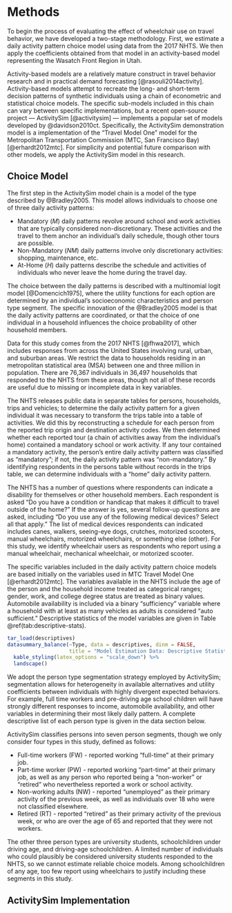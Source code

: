 # Methods {#methodology}

To begin the process of evaluating the effect of wheelchair use on travel
behavior, we have developed a two-stage methodology. First, we
estimate a daily activity pattern choice model using data from the 2017 NHTS. We
then apply the coefficients obtained from that model in an activity-based model
representing the Wasatch Front Region in Utah.

Activity-based models are a relatively mature construct in travel behavior
research and in practical demand forecasting [@rasouli2014activity]. Activity-based models attempt
to recreate the long- and short-term decision patterns of synthetic individuals using a
chain of econometric and statistical choice models. The specific sub-models included
in this chain can vary between specific implementations, but a recent 
open-source project --- ActivitySim [@activitysim] --- implements a popular 
set of models developed by @davidson2010ct. Specifically, the ActivitySim demonstration
model is a implementation of the "Travel Model One" model for the Metropolitan
Transportation Commission (MTC, San Francisco Bay) [@erhardt2012mtc].
For simplicity and potential future comparison with other models, we apply the
ActivitySim model in this research.

## Choice Model
The first step in the ActivitySim model chain is a \emph{daily activity pattern}
model of the type described by @Bradley2005. This model 
allows individuals to choose one of three daily activity patterns:

  - Mandatory ($M$) daily patterns revolve around school and work activities that
  are typically considered non-discretionary. These activities and the travel
  to them anchor an individual's daily schedule, though other tours are possible.
  - Non-Mandatory ($NM$) daily patterns involve only discretionary activities: 
  shopping, maintenance, etc.
  - At-Home ($H$) daily patterns describe the schedule and activities of 
  individuals who never leave the home during the travel day.
  
The choice between the daily patterns is described with a multinomial logit
model [@Domencich1975], where the utility functions for each option are
determined by an individual's socioeconomic characteristics and person type
segment. The specific innovation of the @Bradley2005 model is that the daily
activity patterns are coordinated, or that the choice of one individual in a
household influences the choice probability of other household members. 

Data for this study comes from the 2017 NHTS [@fhwa2017], which includes
responses from across the United States involving rural, urban, and suburban
areas. We restrict the data to households residing in an metropolitan statistical
area (MSA) between one and three million in population. There are
76,367 individuals in 36,497 households that responded to the NHTS from these
areas, though not all of these records are useful due to missing or incomplete
data in key variables.

The NHTS releases public data in separate tables for persons, households,
trips and vehicles; to determine the daily activity pattern for a given
individual it was necessary to transform the trips table into a table of
activities. We did this by reconstructing a schedule for each person from the
reported trip origin and destination activity codes. We then determined whether
each reported tour (a chain of activities away from the individual's home)
contained a mandatory school or work activity. If any tour contained a mandatory
activity, the person's entire daily activity pattern was classified as "mandatory";
if not, the daily activity pattern was "non-mandatory." By identifying respondents
in the persons table without records in the trips table, we can determine
individuals with a "home" daily activity pattern.

The NHTS has a number of questions where respondents can indicate a disability
for themselves or other household members. Each respondent is asked "Do you
have a condition or handicap that makes it difficult to travel outside of the
home?" If the answer is yes, several follow-up questions are asked, including
"Do you use any of the following medical devices? Select all that apply." The
list of medical devices respondents can indicated includes canes, walkers,
seeing-eye dogs, crutches, motorized scooters, manual wheelchairs, 
motorized wheelchairs, or something else (other). 
For this study, we identify wheelchair users as respondents who report using a
manual wheelchair, mechanical wheelchair, or motorized scooter.


The specific variables included in the daily activity pattern choice models
are based initially on the variables used in MTC Travel Model One [@erhardt2012mtc].
The variables available in the NHTS include the age of
the person and the household income treated as categorical ranges; gender, work,
and college degree status are treated as binary values. Automobile availability is
included via a binary "sufficiency" variable where a household with at least as
many vehicles as adults is considered "auto sufficient." Descriptive statistics
of the model variables are given in  Table \@ref(tab:descriptive-stats).

```r
tar_load(descriptives)
datasummary_balance(~Type, data = descriptives, dinm = FALSE, 
                    title = "Model Estimation Data: Descriptive Statistics") %>%
  kable_styling(latex_options = "scale_down") %>%
  landscape()
```

We adopt the person type segmentation strategy employed by ActivitySim;
segmentation allows for heterogeneity in available alternatives and utility
coefficients between individuals with highly divergent expected behaviors. For
example, full time workers and pre-driving age school children will have
strongly different responses to income, automobile availability, and other
variables in determining their most likely daily pattern. A complete descriptive
list of each person type is given in the data section below.

ActivitySim classifies persons into seven person segments, though we only
consider four types in this study, defined as follows:

   - Full-time workers (FW) - reported working "full-time" at their primary job.
   - Part-time worker (PW) - reported working "part-time" at their primary job,
   as well as any person who reported being a "non-worker" or "retired" who nevertheless
   reported a work or school activity.
   - Non-working adults (NW) - reported "unemployed" as their primary activity
 of the previous week, as well as individuals over 18 who were not classified
 elsewhere.
 - Retired (RT) - reported "retired" as their primary activity of the previous
 week, or who are over the age of 65 and reported that they were not workers.
 
The other three person types are university students, schoolchildren under
driving age, and driving-age schoolchildren. A limited number of individuals who
could plausibly be considered university students responded to the NHTS, so we
cannot estimate reliable choice models. Among schoolchildren of any age, too few
report using wheelchairs to justify including these segments in this study.


## ActivitySim Implementation







































